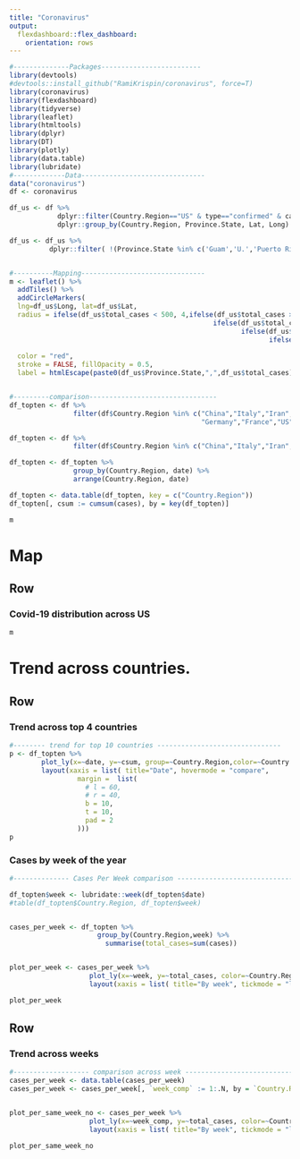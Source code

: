 ```yaml
---
title: "Coronavirus"
output: 
  flexdashboard::flex_dashboard:
    orientation: rows
---
```


``` r
#--------------Packages-------------------------
library(devtools)
#devtools::install_github("RamiKrispin/coronavirus", force=T)
library(coronavirus)
library(flexdashboard)
library(tidyverse)
library(leaflet)
library(htmltools)
library(dplyr)
library(DT)
library(plotly)
library(data.table)
library(lubridate)
#-------------Data-------------------------------
data("coronavirus")
df <- coronavirus

df_us <- df %>% 
            dplyr::filter(Country.Region=="US" & type=="confirmed" & cases >=1) %>%
            dplyr::group_by(Country.Region, Province.State, Lat, Long) %>% summarise(total_cases=sum(cases))

df_us <- df_us %>% 
          dplyr::filter( !(Province.State %in% c('Guam','U.','Puerto Rico')))


#----------Mapping-------------------------------
m <- leaflet() %>%
  addTiles() %>% 
  addCircleMarkers(
  lng=df_us$Long, lat=df_us$Lat,
  radius = ifelse(df_us$total_cases < 500, 4,ifelse(df_us$total_cases >=500 &  df_us$total_cases < 1000, 6,
                                                   ifelse(df_us$total_cases>=1000 & df_us$total_cases <5000,12,
                                                          ifelse(df_us$total_cases>=5000 & df_us$total_cases <15000,20,
                                                                 ifelse(df_us$total_cases>=15000 & df_us$total_cases <30000,30,
                                                                        ifelse(df_us$total_cases>=30000 & df_us$total_cases <40000,40,50)))))),
  color = "red",
  stroke = FALSE, fillOpacity = 0.5,
  label = htmlEscape(paste0(df_us$Province.State,",",df_us$total_cases)))


#---------comparison--------------------------------
df_topten <- df %>% 
                filter(df$Country.Region %in% c("China","Italy","Iran","Spain","Korea, South",
                                                "Germany","France","US","Switzerland","United Kingdom") & cases >= 1 & type=="confirmed")

df_topten <- df %>% 
                filter(df$Country.Region %in% c("China","Italy","Iran","Spain","US") & cases >= 1 & type=="confirmed")

df_topten <- df_topten %>% 
                group_by(Country.Region, date) %>%
                arrange(Country.Region, date)

df_topten <- data.table(df_topten, key = c("Country.Region"))
df_topten[, csum := cumsum(cases), by = key(df_topten)]

m
```


Map
=======================================================================
Row
-----------------------------------------------------------------------

### Covid-19 distribution across US
```r
m
```

Trend across countries.
=======================================================================
Row
-----------------------------------------------------------------------
### Trend across top 4 countries

```r
#-------- trend for top 10 countries -------------------------------
p <- df_topten %>% 
        plot_ly(x=~date, y=~csum, group=~Country.Region,color=~Country.Region, mode="lines") %>% 
        layout(xaxis = list( title="Date", hovermode = "compare",
                 margin =  list(
                   # l = 60,
                   # r = 40,
                   b = 10,
                   t = 10,
                   pad = 2
                 )))
p
```

### Cases by week of the year
```r
#-------------- Cases Per Week comparison ----------------------------------

df_topten$week <- lubridate::week(df_topten$date)
#table(df_topten$Country.Region, df_topten$week)


cases_per_week <- df_topten %>% 
                      group_by(Country.Region,week) %>% 
                        summarise(total_cases=sum(cases))


plot_per_week <- cases_per_week %>% 
                    plot_ly(x=~week, y=~total_cases, color=~Country.Region, type = "bar") %>% 
                    layout(xaxis = list( title="By week", tickmode = "linear"))

plot_per_week
```


Row 
-----------------------------------------------------------------------

### Trend across weeks 
```r
#------------------- comparison across week ---------------------------------------------------
cases_per_week <- data.table(cases_per_week)
cases_per_week <- cases_per_week[, `week_comp` := 1:.N, by = `Country.Region`]


plot_per_same_week_no <- cases_per_week %>% 
                    plot_ly(x=~week_comp, y=~total_cases, color=~Country.Region, type = "bar") %>% 
                    layout(xaxis = list( title="By week", tickmode = "linear"))

plot_per_same_week_no
```


